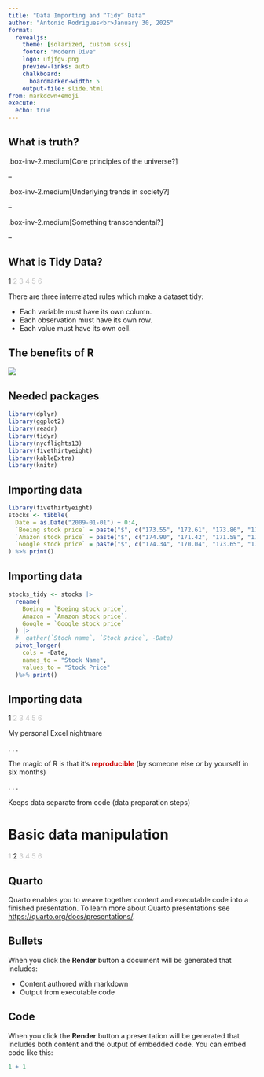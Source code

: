 ```yaml
---
title: "Data Importing and “Tidy” Data"
author: "Antonio Rodrigues<br>January 30, 2025"
format: 
  revealjs:
    theme: [solarized, custom.scss]
    footer: "Modern Dive"
    logo: ufjfgv.png
    preview-links: auto
    chalkboard: 
      boardmarker-width: 5
    output-file: slide.html
from: markdown+emoji
execute:
  echo: true
---
```


## What is truth?

.box-inv-2.medium\[Core principles of the universe?\]

--

.box-inv-2.medium\[Underlying trends in society?\]

--

.box-inv-2.medium\[Something transcendental?\]

--

## What is Tidy Data?

:::: {.absolute top="0" left="100%"}
::: sectionhead
1 [2 3 4 5 6]{style="opacity:0.25"}
:::
::::

There are three interrelated rules which make a dataset tidy:

-   Each variable must have its own column.
-   Each observation must have its own row.
-   Each value must have its own cell.

## The benefits of R

![](tidy-1.png)

## Needed packages

```r
library(dplyr)
library(ggplot2)
library(readr)
library(tidyr)
library(nycflights13)
library(fivethirtyeight)
library(kableExtra)
library(knitr)
```

## Importing data

```r
library(fivethirtyeight)
stocks <- tibble(
  Date = as.Date("2009-01-01") + 0:4,
  `Boeing stock price` = paste("$", c("173.55", "172.61", "173.86", "170.77", "174.29"), sep = ""),
  `Amazon stock price` = paste("$", c("174.90", "171.42", "171.58", "173.89", "170.16"), sep = ""),
  `Google stock price` = paste("$", c("174.34", "170.04", "173.65", "174.87", "172.19"), sep = "")
) %>% print()
```

## Importing data

```r
stocks_tidy <- stocks |>
  rename(
    Boeing = `Boeing stock price`,
    Amazon = `Amazon stock price`,
    Google = `Google stock price`
  ) |>
  #  gather(`Stock name`, `Stock price`, -Date)
  pivot_longer(
    cols = -Date,
    names_to = "Stock Name",
    values_to = "Stock Price"
  )%>% print()

```

## Importing data

:::: {.absolute top="0" left="100%"}
::: sectionhead
1 [2 3 4 5 6]{style="opacity:0.25"}
:::
::::

My personal Excel nightmare

. . .

The magic of R is that it's [**reproducible**]{style="color:#cc0000"} (by someone else *or* by yourself in six months)

. . .

Keeps data separate from code (data preparation steps)

# Basic data manipulation

:::: {.absolute top="0" left="100%"}
::: sectionhead
[1]{style="opacity:0.25"} 2 [3 4 5 6]{style="opacity:0.25"}
:::
::::

## Quarto

Quarto enables you to weave together content and executable code into a finished presentation. To learn more about Quarto presentations see <https://quarto.org/docs/presentations/>.

## Bullets

When you click the **Render** button a document will be generated that includes:

-   Content authored with markdown
-   Output from executable code

## Code

When you click the **Render** button a presentation will be generated that includes both content and the output of embedded code. You can embed code like this:

```r
1 + 1
```
